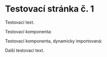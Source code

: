 # Testovací stránka č. 1

Testovací text.

Testovací komponenta:

<Test />

Testovací komponenta, dynamicky importovaná:

<TestDynamic />

Další testovací text.